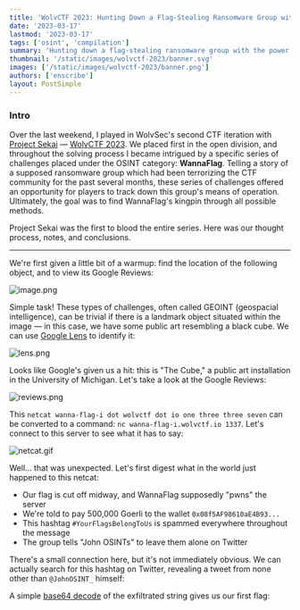 ```yaml
---
title: 'WolvCTF 2023: Hunting Down a Flag-Stealing Ransomware Group with OSINT'
date: '2023-03-17'
lastmod: '2023-03-17'
tags: ['osint', 'compilation']
summary: 'Hunting down a flag-stealing ransomware group with the power of OSINT——from Ethereum breadcrumbs to TF2 workshop maps.'
thumbnail: '/static/images/wolvctf-2023/banner.svg'
images: ['/static/images/wolvctf-2023/banner.png']
authors: ['enscribe']
layout: PostSimple
---
```


### Intro

Over the last weekend, I played in WolvSec's second CTF iteration with [Project Sekai](https://sekai.team/) — [WolvCTF 2023](https://ctftime.org/event/1866). We placed first in the open division, and throughout the solving process I became intrigued by a specific series of challenges placed under the OSINT category: **WannaFlag**. Telling a story of a supposed ransomware group which had been terrorizing the CTF community for the past several months, these series of challenges offered an opportunity for players to track down this group's means of operation. Ultimately, the goal was to find WannaFlag's kingpin through all possible methods.

Project Sekai was the first to blood the entire series. Here was our thought process, notes, and conclusions.

---

<Challenge
    title="WannaFlag I: An Introduction"
    authors="dree"
    solvers="jktrn"
    files="[image.png](/static/wolvctf-2023/image.png)"
    genre="osint"
    points="188"
    solves="107"
    description="Welcome to WolvCTF's OSINT Category! We have a bunch of great OSINT lined up, assuming nothing goes wrong hahahhahahhahah but why would it?  
        For this challenge, find where the image was taken, and look at the Google Maps reviews!  
        **Note**: Flags can be found in standard format `wctf{...}` for ALL OSINT challenges   
        <Image src='/static/images/wolvctf-2023/image.png' className='!mb-0 w-72' alt='image.png' />
        <figcaption>image.png</figcaption>"
/>

We're first given a little bit of a warmup: find the location of the following object, and to view its Google Reviews:

![image.png](/static/images/wolvctf-2023/image.png)

Simple task! These types of challenges, often called GEOINT (geospacial intelligence), can be trivial if there is a landmark object situated within the image — in this case, we have some public art resembling a black cube. We can use [Google Lens](https://lens.google) to identify it:

![lens.png](/static/images/wolvctf-2023/lens.png)

Looks like Google's given us a hit: this is "The Cube," a public art installation in the University of Michigan. Let's take a look at the Google Reviews:

![reviews.png](/static/images/wolvctf-2023/reviews.png)

This `netcat wanna-flag-i dot wolvctf dot io one three three seven` can be converted to a command: `nc wanna-flag-i.wolvctf.io 1337`. Let's connect to this server to see what it has to say:

![netcat.gif](/static/images/wolvctf-2023/netcat.gif)

Well... that was unexpected. Let's first digest what in the world just happened to this netcat:

-   Our flag is cut off midway, and WannaFlag supposedly "pwns" the server
-   We're told to pay 500,000 Goerli to the wallet `0x08f5AF98610aE4B93...`
-   This hashtag `#YourFlagsBelongToUs` is spammed everywhere throughout the message
-   The group tells "John OSINTs" to leave them alone on Twitter

There's a small connection here, but it's not immediately obvious. We can actually search for this hashtag on Twitter, revealing a tweet from none other than `@JohnOSINT_` himself:

<StaticTweet
    avatar="https://pbs.twimg.com/profile_images/1634679088731557889/DkCPnIw__400x400.jpg"
    username="John OSINT"
    handle="JohnOSINT_"
    date="March 11, 2023"
    text="I've been getting reports of a new ransomware group that have been specifically targeting CTFs. They've been posting [#YourFlagsBelongToUs](https://twitter.com/hashtag/YourFlagsBelongToUs) to their victims and demanding crypto in exchange for the flags and infra back. This is big....."
    src="https://twitter.com/JohnOSINT_/status/1634680651768270848"
/>

<StaticTweet
    avatar="https://pbs.twimg.com/profile_images/1634679088731557889/DkCPnIw__400x400.jpg"
    username="John OSINT"
    handle="JohnOSINT_"
    date="March 11, 2023"
    text="I've only exfiltrated one flag from them so far: d2N0Znt1aGhoX3doM3IzX2QxZF80bGxfMHVyX2ZsNGdzX2cwP30="
    src="https://twitter.com/JohnOSINT_/status/1634682918764429313"
/>

A simple [base64 decode](https://www.base64decode.org/) of the exfiltrated string gives us our first flag:

<Box text="**WannaFlag I: An Introduction**: `wctf{uhhh_wh3r3_d1d_4ll_0ur_fl4gs_g0?}`" type="flag">
